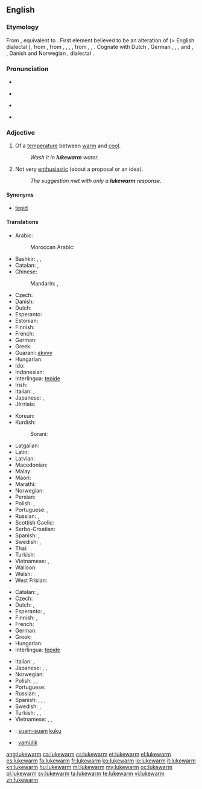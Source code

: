 ==English==

===Etymology===
From {{etyl|enm|en}} {{term|lukewarme||lukewarm, tepid|lang=enm}}, equivalent to {{compound|luke|t1=lukewarm|warm|lang=en|nocat=1}}. First element believed to be an alteration of {{etyl|enm|en}} {{term|lew||tepid|lang=enm}} (> English dialectal {{term|lew|lang=en}}), from {{etyl|ang|en}} {{term/t|ang|hlēow||warm, sunny}}, from {{etyl|gem-pro|en}} {{term/t|gem-pro|*hliwjaz}}, {{term/t|gem-pro|*hlēwaz}}, {{term/t|gem-pro|*hlūmaz}}, {{term/t|gem-pro|*hleumaz||warm}}, from {{etyl|ine-pro|en}} {{term/t|ine-pro|*ḱal(w)e-}}, {{term/t|ine-pro|*ḱel(w)e-}}, {{term/t|ine-pro|*k(')lēw-||warm, hot}}. Cognate with Dutch {{term|lauw||tepid|lang=nl}}, German {{term|lauwarm||lukewarm|lang=de}}, {{etyl|fo|-}} {{term|lýggjur||warm|lang=fo}}, {{etyl|sv|-}} {{term|ljum||lukewarm|lang=sv}}, {{term|ljummen||lukewarm|lang=sv}} and {{term|ly||warm|lang=sv}}, {{etyl|da|-}} {{term|lummer||muggy|lang=da}}, Danish and Norwegian {{term|lunken||tepid|lang=da|lang=no}}, {{etyl|sv|-}} dialectal {{term|ljummen||lukwarm|lang=sv}}.

===Pronunciation===
* {{rhymes|ɔː(r)m}}
* {{a|UK}} {{IPA|/ˌluːkˈwɔːm/}}
* {{a|US}} {{IPA|/ˌlukˈwɔɹm/|/ˈluk.wɔɹm/}}
* {{audio|en-us-lukewarm.ogg|Audio (US)}}

===Adjective===
{{en-adj|-}}

# Of a [[temperature]] between [[warm]] and [[cool]].
#: ''Wash it in '''lukewarm''' water.''
# Not very [[enthusiastic]] (about a proposal or an idea).
#: ''The suggestion met with only a '''lukewarm''' response.''

====Synonyms====
* [[tepid]]

====Translations====
{{trans-top|temperature}}
* Arabic:
*: Moroccan Arabic: {{tø|ary|دافي|m|tr=dafi}}
* Bashkir: {{tø|ba|имшеү|tr=imšew|sc=Cyrl}}, {{tø|ba|йылымыс|tr=yïlïmïs|sc=Cyrl}}, {{tø|ba|йылымса|tr=yïlïmsa|sc=Cyrl}}
* Catalan: {{t-|ca|tebi|m}}, {{t-|ca|tèbia|f}}
* Chinese:
*: Mandarin: {{t-|cmn|溫|sc=Hani}}, {{t-|cmn|温|tr=wēn|sc=Hani}}
* Czech: {{t+|cs|vlažný}}
* Danish: {{t-|da|lunken}}
* Dutch: {{t+|nl|lauw}}
* Esperanto: {{t-|eo|varmeta}}
* Estonian: {{t-|et|leige}}
* Finnish: {{t-|fi|haalea}}
* French: {{t+|fr|tiède}}
* German: {{t+|de|lauwarm}}
* Greek: {{t+|el|χλιαρός|m|tr=chliarós}}
* Guaraní: [[akyvy]]
* Hungarian: {{t+|hu|langyos}}
* Ido: {{t+|io|varmeta}}
* Indonesian: {{t-|id|hangat-hangat}}
* Interlingua: [[tepide]]
* Irish: {{t-|ga|bog}}
* Italian: {{t+|it|tiepido|m}}, {{t+|it|tiepida|f}}
* Japanese: {{t+|ja|ぬるい|tr=nurui}}, {{t-|ja|生暖かい|tr=nama-atatakai}}
* Jèrriais: {{tø|roa-jer|tchiède}}
{{trans-mid}}
* Korean: {{t-|ko|미지근한}}
* Kurdish:
*: Sorani: {{t-|ku|شلتێن|tr=shiltén|sc=ku-Arab}}
* Latgalian: {{tø|ltg|rondons}}
* Latin: {{t-|la|tepidus}}
* Latvian: {{t-|lv|remdens}}
* Macedonian: {{t-|mk|млак|m|tr=mlak}}
* Malay: {{t-|ms|suam}}
* Maori: {{t-|mi|aromahana}}
* Marathi: {{t-|mr|कोमट|sc=Deva}}
* Norwegian: {{t+|no|lunken}}
* Persian: {{t+|fa|ولرم|tr=velarm}}
* Polish: {{t+|pl|chłodny}}, {{t+|pl|letni}}
* Portuguese: {{t+|pt|morno}}, {{t+|pt|tépido}}
* Russian: {{t+|ru|тепловатый|tr=teplovátyj}}, {{t-|ru|чуть тёплый|tr=čut’ tjóplyj}}
* Scottish Gaelic: {{t-|gd|flodach}}
* Serbo-Croatian: {{t-|sh|mlako|n}}
* Spanish: {{t+|es|tibio}}, {{t+|es|templado}}
* Swedish: {{t+|sv|ljum}}, {{t+|sv|ljummen}}
* Thai: {{t-|th|อุ่นๆ|tr=oon-oon}}
* Turkish: {{t+|tr|ılık}}
* Vietnamese: {{t+|vi|ấm}}, {{t+|vi|âm ấm}}
* Walloon: {{t+|wa|tiene|m|f}}
* Welsh: {{t+|cy|llugoer}}
* West Frisian: {{t-|fy|lij}}
{{trans-bottom}}

{{trans-top|not very enthusiastic}}
* Catalan: {{t-|ca|tebi|m}}, {{t-|ca|tèbia|f}}
* Czech: {{t+|cs|vlažný}}
* Dutch: {{t+|nl|lauw}}, {{t+|nl|flauw}}
* Esperanto: {{t+|eo|indiferenta}}, {{t-|eo|neentuziasma}}
* Finnish: {{t+|fi|vaimea}}, {{t+|fi|laimea}}
* French: {{t+|fr|tiède}}
* German: {{t+|de|lau}}
* Greek: {{t+|el|χλιαρός|m|tr=chliarós}}
* Hungarian: {{t-|hu|lagymatag}}
* Interlingua: [[tepide]]
{{trans-mid}}
* Italian: {{t+|it|tiepido|m}}, {{t+|it|tiepida|f}}
* Japanese: {{t-|ja|冷めた|tr=sameta}}, {{t-|ja|白けた|tr=shiraketa}}, {{t-|ja|気が進まない|tr=ki ga susumanai}}
* Norwegian: {{t+|no|lunken}}
* Polish: {{t+|pl|chłodny}}, {{t-|pl|sceptyczny}}, {{t-|pl|zdystansowany}}
* Portuguese: {{t+|pt|morno}}
* Russian: {{t+|ru|прохладный|tr=prokhládnyj}}, {{t+|ru|равнодушный|tr=ravnodúšnyj}}
* Spanish: {{t+|es|tibio}}, {{t-|es|poco entusiasta}}, {{t-|es|desinteresado}}, {{t+|es|indiferente}}
* Swedish: {{t+|sv|ljum}}, {{t+|sv|likgiltig}}
* Turkish: {{t+|tr|umursamaz}}, {{t+|tr|ilgisiz}}, {{t+|tr|kayıtsız}}
* Vietnamese: {{t+|vi|thờ ơ}}, {{t+|vi|lãnh đạm}}, {{t+|vi|hờ hững}}
{{trans-bottom}}

{{checktrans-top}}
* {{ttbc|id}}: [[suam-suam]] [[kuku]]
{{trans-mid}}
* {{ttbc|vo}}: [[vamülik]]
{{trans-bottom}}

[[ang:lukewarm]]
[[ca:lukewarm]]
[[cs:lukewarm]]
[[et:lukewarm]]
[[el:lukewarm]]
[[es:lukewarm]]
[[fa:lukewarm]]
[[fr:lukewarm]]
[[ko:lukewarm]]
[[io:lukewarm]]
[[it:lukewarm]]
[[kn:lukewarm]]
[[hu:lukewarm]]
[[ml:lukewarm]]
[[my:lukewarm]]
[[oc:lukewarm]]
[[pl:lukewarm]]
[[sv:lukewarm]]
[[ta:lukewarm]]
[[te:lukewarm]]
[[vi:lukewarm]]
[[zh:lukewarm]]